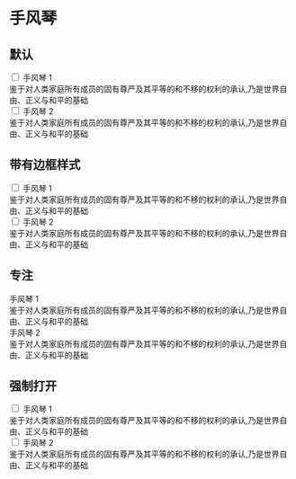 
# 手风琴

## 默认

<CodeDemo>
  <div className="accordion-group danger">
    <div className="accordion">
      <input className="toggle" id="accordion-color-danger-1" type="checkbox" />
      <label className="title" for="accordion-color-danger-1">
        手风琴 1
      </label>
      <div className="content">
        <div className="min-h-0">
          鉴于对人类家庭所有成员的固有尊严及其平等的和不移的权利的承认,乃是世界自由、正义与和平的基础
        </div>
      </div>
    </div>
    <div className="accordion">
      <input className="toggle" id="accordion-color-danger-2" type="checkbox" />
      <label className="title" for="accordion-color-danger-2">
        手风琴 2
      </label>
      <div className="content">
        <div className="min-h-0">
          鉴于对人类家庭所有成员的固有尊严及其平等的和不移的权利的承认,乃是世界自由、正义与和平的基础
        </div>
      </div>
    </div>
  </div>
</CodeDemo>

## 带有边框样式

<CodeDemo>
  <div className="accordion-group bordered bw">
    <div className="accordion">
      <input className="toggle" id="accordion-bordered-bw-1" type="checkbox" />
      <label className="title" for="accordion-bordered-bw-1">
        手风琴 1
      </label>
      <div className="content">
        <div className="min-h-0">
          鉴于对人类家庭所有成员的固有尊严及其平等的和不移的权利的承认,乃是世界自由、正义与和平的基础
        </div>
      </div>
    </div>
    <div className="accordion">
      <input className="toggle" id="accordion-bordered-bw-2" type="checkbox" />
      <label className="title" for="accordion-bordered-bw-2">
        手风琴 2
      </label>
      <div className="content">
        <div className="min-h-0">
          鉴于对人类家庭所有成员的固有尊严及其平等的和不移的权利的承认,乃是世界自由、正义与和平的基础
        </div>
      </div>
    </div>
  </div>
</CodeDemo>

## 专注

<CodeDemo>
  <div className="accordion-group bw">
    <div className="accordion" tabindex="0">
      <label className="title">手风琴 1</label>
      <div className="content">
        <div className="min-h-0">
          鉴于对人类家庭所有成员的固有尊严及其平等的和不移的权利的承认,乃是世界自由、正义与和平的基础
        </div>
      </div>
    </div>
    <div className="accordion" tabindex="0">
      <label className="title">手风琴 2</label>
      <div className="content">
        <div className="min-h-0">
          鉴于对人类家庭所有成员的固有尊严及其平等的和不移的权利的承认,乃是世界自由、正义与和平的基础
        </div>
      </div>
    </div>
  </div>
</CodeDemo>

## 强制打开

<CodeDemo>
  <div className="accordion-group bw">
    <div className="accordion open">
      <input className="toggle" id="accordion-fo-bw-1" type="checkbox" />
      <label className="title" for="accordion-fo-bw-1">
        手风琴 1
      </label>
      <div className="content">
        <div className="min-h-0">
          鉴于对人类家庭所有成员的固有尊严及其平等的和不移的权利的承认,乃是世界自由、正义与和平的基础
        </div>
      </div>
    </div>
    <div className="accordion">
      <input className="toggle" id="accordion-fo-bw-2" type="checkbox" />
      <label className="title" for="accordion-fo-bw-2">
        手风琴 2
      </label>
      <div className="content">
        <div className="min-h-0">
          鉴于对人类家庭所有成员的固有尊严及其平等的和不移的权利的承认,乃是世界自由、正义与和平的基础
        </div>
      </div>
    </div>
  </div>
</CodeDemo>
